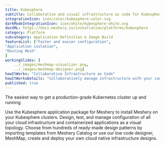 ```yaml
---
title: Kubesphere  
subtitle: Collaborative and visual infrastructure as code for Kubesphere
integrationIcon: icon/color/kubesphere-color.svg
darkModeIntegrationIcon: icon/white/kubesphere-white.svg
docURL: https://docs.meshery.io/installation/platforms/kubesphere
category: Platform
subcategory: Application Definition & Image Build
featureList: ["Faster and easier configuration",
"Application isolation",
"Routing Mesh"
]
workingSlides: [
    ../_images/meshmap-visualizer.png,
    ../_images/meshmap-designer.png]
howItWorks: "Collaborative Infrastructure as Code"
howItWorksDetails: "Collaboratively manage infrastructure with your coworkers synchronously sharing the same designs."
published: true
---
```

<p>
    The easiest way to get a production-grade Kubernetes cluster up and running
</p>
<p>
    Use the Kubesphere application package for Meshery to install Meshery on your Kubesphere clusters. Design, test, and manage configuration of all your cloud infrastructure and containerized applications as a visual topology. Choose from hundreds of ready-made design patterns by importing templates from Meshery Catalog or use our low code designer, MeshMap, create and deploy your own cloud native infrastructure designs.
</p>